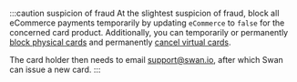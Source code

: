 :::caution suspicion of fraud
At the slightest suspicion of fraud, block all eCommerce payments temporarily by updating `eCommerce` to `false` for the concerned card product.
Additionally, you can temporarily or permanently [block physical cards](../cards/physical/guide-block-unblock.mdx) and permanently [cancel virtual cards](../cards/virtual/guide-cancel.mdx).

The card holder then needs to email support@swan.io, after which Swan can issue a new card.
:::

